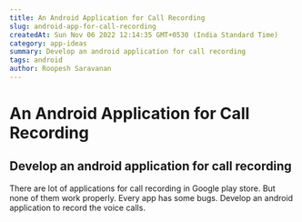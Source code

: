 ```yaml
---
title: An Android Application for Call Recording
slug: android-app-for-call-recording
createdAt: Sun Nov 06 2022 12:14:35 GMT+0530 (India Standard Time)
category: app-ideas
summary: Develop an android application for call recording
tags: android
author: Roopesh Saravanan
---
```


# An Android Application for Call Recording

## Develop an android application for call recording

There are lot of applications for call recording in Google play store. But none of them work properly. Every app has some bugs. Develop an android application to record the voice calls.
